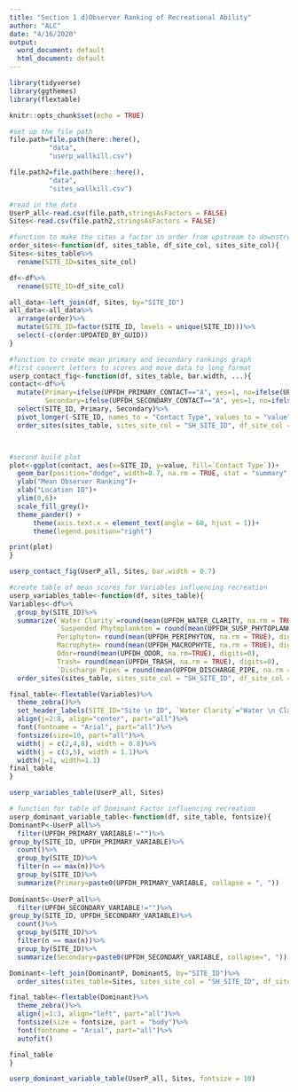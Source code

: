 ```yaml
---
title: "Section 1 d)Observer Ranking of Recreational Ability"
author: "ALC"
date: "4/16/2020"
output:
  word_document: default
  html_document: default
---
```


```r
library(tidyverse)
library(ggthemes)
library(flextable)

knitr::opts_chunk$set(echo = TRUE)

#set up the file path
file.path=file.path(here::here(),
          "data",
          "userp_wallkill.csv")

file.path2=file.path(here::here(),
          "data",
          "sites_wallkill.csv")

```

```r
#read in the data
UserP_all<-read.csv(file.path,stringsAsFactors = FALSE)
Sites<-read.csv(file.path2,stringsAsFactors = FALSE)
```

```r
#function to make the sites a factor in order from upstream to downstream
order_sites<-function(df, sites_table, df_site_col, sites_site_col){
Sites<-sites_table%>%
  rename(SITE_ID=sites_site_col)

df<-df%>%
  rename(SITE_ID=df_site_col)

all_data<-left_join(df, Sites, by="SITE_ID")
all_data<-all_data%>%
  arrange(order)%>%
  mutate(SITE_ID=factor(SITE_ID, levels = unique(SITE_ID)))%>%
  select(-c(order:UPDATED_BY_GUID))
}
```


```r
#function to create mean primary and secondary rankings graph
#first convert letters to scores and move data to long format
userp_contact_fig<-function(df, sites_table, bar.width, ...){
contact<-df%>%
  mutate(Primary=ifelse(UPFDH_PRIMARY_CONTACT=="A", yes=1, no=ifelse(UPFDH_PRIMARY_CONTACT=="B", yes=2, no=ifelse(UPFDH_PRIMARY_CONTACT=="C", yes=3, no=ifelse(UPFDH_PRIMARY_CONTACT=="D", yes=4, no=ifelse(UPFDH_PRIMARY_CONTACT=="E", yes=5, no=ifelse(UPFDH_PRIMARY_CONTACT=="F", yes=6, no=NA)))))),
         Secondary=ifelse(UPFDH_SECONDARY_CONTACT=="A", yes=1, no=ifelse(UPFDH_SECONDARY_CONTACT=="B", yes=2, no=ifelse(UPFDH_SECONDARY_CONTACT=="C", yes=3, no=ifelse(UPFDH_SECONDARY_CONTACT=="D", yes=4, no=ifelse(UPFDH_SECONDARY_CONTACT=="E", yes=5, no=ifelse(UPFDH_SECONDARY_CONTACT=="F", yes=6, no=NA)))))))%>%
  select(SITE_ID, Primary, Secondary)%>%
  pivot_longer(-SITE_ID, names_to = "Contact Type", values_to = "value")%>%
  order_sites(sites_table, sites_site_col = "SH_SITE_ID", df_site_col = "SITE_ID")



#second build plot
plot<-ggplot(contact, aes(x=SITE_ID, y=value, fill=`Contact Type`))+
  geom_bar(position="dodge", width=0.7, na.rm = TRUE, stat = "summary", fun.y = "mean")+
  ylab("Mean Observer Ranking")+
  xlab("Location ID")+
  ylim(0,6)+
  scale_fill_grey()+
  theme_pander() +
      theme(axis.text.x = element_text(angle = 60, hjust = 1))+
      theme(legend.position="right")

print(plot)
}
```

```r
userp_contact_fig(UserP_all, Sites, bar.width = 0.7)
```

```r
#create table of mean scores for Variables influencing recreation
userp_variables_table<-function(df, sites_table){
Variables<-df%>%
  group_by(SITE_ID)%>%
  summarize(`Water Clarity`=round(mean(UPFDH_WATER_CLARITY, na.rm = TRUE), digits=0),
            `Suspended Phytoplankton`= round(mean(UPFDH_SUSP_PHYTOPLANKTON, na.rm = TRUE),digits=0),
            Periphyton= round(mean(UPFDH_PERIPHYTON, na.rm = TRUE), digits=0),
            Macrophyte= round(mean(UPFDH_MACROPHYTE, na.rm = TRUE), digits=0),
            Odor=round(mean(UPFDH_ODOR, na.rm=TRUE), digits=0),
            Trash= round(mean(UPFDH_TRASH, na.rm = TRUE), digits=0),
            `Discharge Pipes`= round(mean(UPFDH_DISCHARGE_PIPE, na.rm = TRUE), digits=0))%>%
  order_sites(sites_table, sites_site_col = "SH_SITE_ID", df_site_col = "SITE_ID")

final_table<-flextable(Variables)%>%
  theme_zebra()%>%
  set_header_labels(SITE_ID="Site \n ID", `Water Clarity`="Water \n Clarity", `Suspended Phytoplankton`="Suspended \nPhytoplankton", Periphyton="Periphyton", Odor="Odor", Trash="Trash", `Discharge Pipes`= "Dishcarge \n Pipes")%>%
  align(j=2:8, align="center", part="all")%>%
  font(fontname = "Arial", part="all")%>%
  fontsize(size=10, part="all")%>%
  width(j = c(2,4,8), width = 0.8)%>%
  width(j = c(3,5), width = 1.1)%>%
  width(j=1, width=1.1)
final_table
}  
```

```r
userp_variables_table(UserP_all, Sites)
```

```r
# function for table of Dominant Factor influencing recreation
userp_dominant_variable_table<-function(df, site_table, fontsize){
DominantP<-UserP_all%>%
  filter(UPFDH_PRIMARY_VARIABLE!="")%>%
group_by(SITE_ID, UPFDH_PRIMARY_VARIABLE)%>%
  count()%>%
  group_by(SITE_ID)%>%
  filter(n == max(n))%>%
  group_by(SITE_ID)%>%
  summarize(Primary=paste0(UPFDH_PRIMARY_VARIABLE, collapse = ", "))
  
DominantS<-UserP_all%>%
  filter(UPFDH_SECONDARY_VARIABLE!="")%>%
group_by(SITE_ID, UPFDH_SECONDARY_VARIABLE)%>%
  count()%>%
  group_by(SITE_ID)%>%
  filter(n == max(n))%>%
  group_by(SITE_ID)%>%
  summarize(Secondary=paste0(UPFDH_SECONDARY_VARIABLE, collapse=", "))

Dominant<-left_join(DominantP, DominantS, by="SITE_ID")%>%
  order_sites(sites_table=Sites, sites_site_col = "SH_SITE_ID", df_site_col = "SITE_ID")

final_table<-flextable(Dominant)%>%
  theme_zebra()%>%
  align(j=1:3, align="left", part="all")%>%
  fontsize(size = fontsize, part = "body")%>%
  font(fontname = "Arial", part="all")%>%
  autofit()

final_table
}
```

```r
userp_dominant_variable_table(UserP_all, Sites, fontsize = 10)
```

